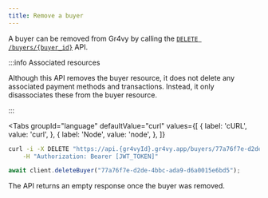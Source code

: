 ```yaml
---
title: Remove a buyer
---
```



A buyer can be removed from Gr4vy by calling the
[`DELETE /buyers/{buyer_id}`][api] API.

:::info Associated resources

Although this API removes the buyer resource, it does not delete any associated
payment methods and transactions. Instead, it only disassociates these from the
buyer resource.

:::

<Tabs
  groupId="language"
  defaultValue="curl"
  values={[
    { label: 'cURL', value: 'curl', },
    { label: 'Node', value: 'node', },
  ]}
>
  <TabItem value="curl">

```bash
curl -i -X DELETE "https://api.{gr4vyId}.gr4vy.app/buyers/77a76f7e-d2de-4bbc-ada9-d6a0015e6bd5" \
    -H "Authorization: Bearer [JWT_TOKEN]"
```

  </TabItem>
  <TabItem value="node">

```js
await client.deleteBuyer("77a76f7e-d2de-4bbc-ada9-d6a0015e6bd5");
```

  </TabItem>
</Tabs>

The API returns an empty response once the buyer was removed.

[api]: /reference#operation/delete-buyer
